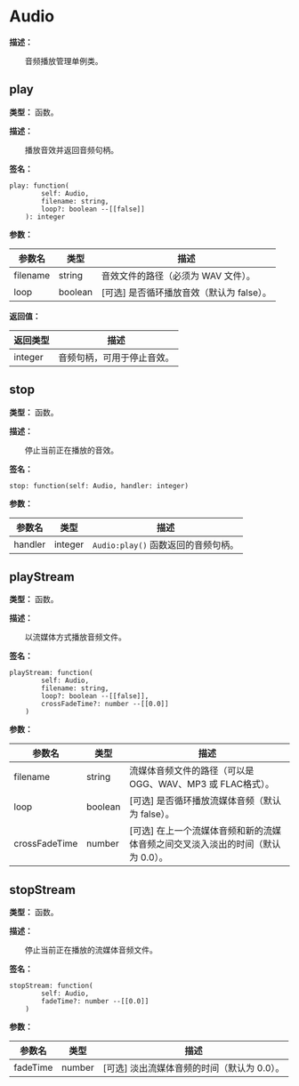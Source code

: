 
# Audio

**描述：**

&emsp;&emsp;音频播放管理单例类。

## play

**类型：** 函数。

**描述：**

&emsp;&emsp;播放音效并返回音频句柄。

**签名：**
```tl
play: function(
		self: Audio,
		filename: string,
		loop?: boolean --[[false]]
	): integer
```

**参数：**

| 参数名 | 类型 | 描述 |
| --- | --- | --- |
| filename | string | 音效文件的路径（必须为 WAV 文件）。 |
| loop | boolean | [可选] 是否循环播放音效（默认为 false）。 |

**返回值：**

| 返回类型 | 描述 |
| --- | --- |
| integer | 音频句柄，可用于停止音效。 |

## stop

**类型：** 函数。

**描述：**

&emsp;&emsp;停止当前正在播放的音效。

**签名：**
```tl
stop: function(self: Audio, handler: integer)
```

**参数：**

| 参数名 | 类型 | 描述 |
| --- | --- | --- |
| handler | integer | `Audio:play()` 函数返回的音频句柄。 |

## playStream

**类型：** 函数。

**描述：**

&emsp;&emsp;以流媒体方式播放音频文件。

**签名：**
```tl
playStream: function(
		self: Audio,
		filename: string,
		loop?: boolean --[[false]],
		crossFadeTime?: number --[[0.0]]
	)
```

**参数：**

| 参数名 | 类型 | 描述 |
| --- | --- | --- |
| filename | string | 流媒体音频文件的路径（可以是 OGG、WAV、MP3 或 FLAC格式）。 |
| loop | boolean | [可选] 是否循环播放流媒体音频（默认为 false）。 |
| crossFadeTime | number | [可选] 在上一个流媒体音频和新的流媒体音频之间交叉淡入淡出的时间（默认为 0.0）。 |

## stopStream

**类型：** 函数。

**描述：**

&emsp;&emsp;停止当前正在播放的流媒体音频文件。

**签名：**
```tl
stopStream: function(
		self: Audio,
		fadeTime?: number --[[0.0]]
	)
```

**参数：**

| 参数名 | 类型 | 描述 |
| --- | --- | --- |
| fadeTime | number | [可选] 淡出流媒体音频的时间（默认为 0.0）。 |